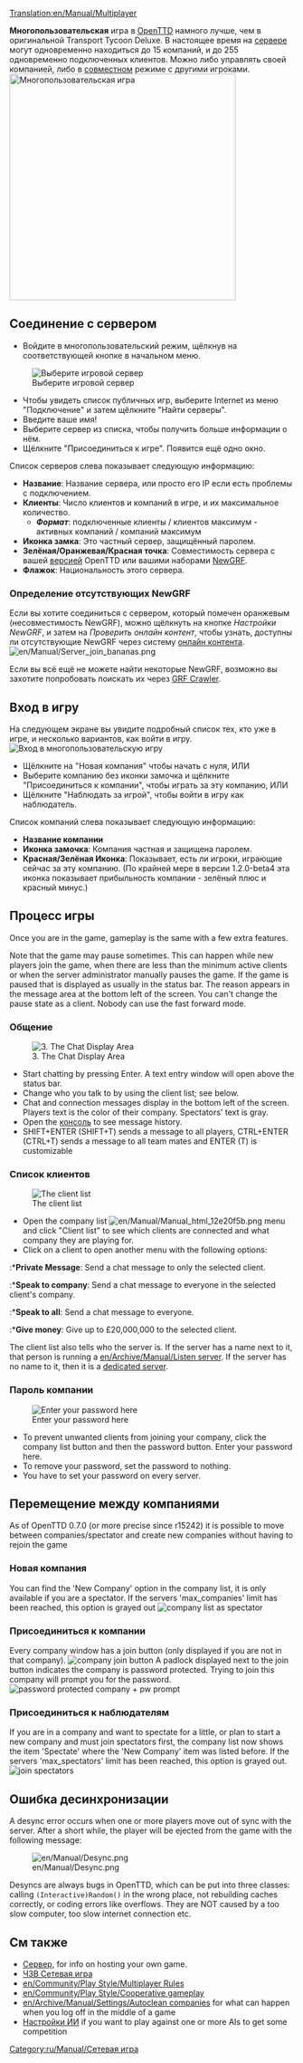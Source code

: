 [[Translation:en/Manual/Multiplayer]]
{{ru/Перевод|en/Manual/Multiplayer|50}}

{{ru/Manual/Оглавление}}
'''Многопользовательская''' игра в [[ru/Manual/Main Page|OpenTTD]] намного лучше, чем в оригинальной Transport Tycoon Deluxe. В настоящее время на [[ru/Manual/Сервер|сервере]] могут одновременно находиться до 15 компаний, и до 255 одновременно подключенных клиентов. Можно либо управлять своей компанией, либо в [[en/Community/Play Style/Cooperative gameplay|совместном]] режиме с другими игроками.
[[File:en/Manual/Mp screen.png|none|thumb|400px|Многопользовательская игра]]

==Соединение с сервером==

*Войдите в многопользовательский режим, щёлкнув на соответствующей кнопке в начальном меню.
[[File:en/Manual/Ottdmulti4.png|none|frame|Выберите игровой сервер]]
*Чтобы увидеть список публичных игр, выберите Internet из меню "Подключение" и затем щёлкните "Найти серверы".
*Введите ваше имя!
*Выберите сервер из списка, чтобы получить больше информации о нём.
*Щёлкните "Присоединиться к игре". Появится ещё одно окно.


Список серверов слева показывает следующую информацию:
*'''Название''': Название сервера, или просто его IP если есть проблемы с подключением.
*'''Клиенты''': Число клиентов и компаний в игре, и их максимальное количество.
** '''''Формат''''': подключенные клиенты / клиентов максимум - активных компаний / компаний максимум
*'''Иконка замка''': Это частный сервер, защищённый паролем.
*'''Зелёная/Оранжевая/Красная точка''': Совместимость сервера с вашей [[ru/Archive/Community/ЧЗВ выпуски OpenTTD|версией]] OpenTTD или вашими наборами [[ru/Manual/NewGRF|NewGRF]].
*'''Флажок''': Национальность этого сервера.

===Определение отсутствующих NewGRF===
Если вы хотите соединиться с сервером, который помечен оранжевым (несовместимость NewGRF), можно щёлкнуть на кнопке ''Настройки NewGRF'', и затем на ''Проверить онлайн контент'', чтобы узнать, доступны ли отсутствующие NewGRF через систему [[ru/Manual/Онлайн-контент|онлайн контента]].
[[File:en/Manual/Server join bananas.png]]

Если вы всё ещё не можете найти некоторые NewGRF, возможно вы захотите попробовать поискать их через [http://grfcrawler.tt-forums.net/ GRF Crawler].

==Вход в игру==
На следующем экране вы увидите подробный список тех, кто уже в игре, и несколько вариантов, как войти в игру.
[[File:en/Manual/Ottdmulti5.png|none|frame|Вход в многопользовательскую игру]]
*Щёлкните на "Новая компания" чтобы начать с нуля, ИЛИ
*Выберите компанию без иконки замочка и щёлкните "Присоединиться к компании", чтобы играть за эту компанию, ИЛИ
*Щёлкните "Наблюдать за игрой", чтобы войти в игру как наблюдатель.


Список компаний слева показывает следующую информацию:
*'''Название компании'''
*'''Иконка замочка''': Компания частная и защищена паролем.
*'''Красная/Зелёная Иконка''': Показывает, есть ли игроки, играющие сейчас за эту компанию. (По крайней мере в версии 1.2.0-beta4 эта иконка показывает прибыльность компании - зелёный плюс и красный минус.)


==Процесс игры==
Once you are in the game, gameplay is the same with a few extra features.

Note that the game may pause sometimes. This can happen while new players join the game, when there are less than the minimum active clients or when the server administrator manually pauses the game. If the game is paused that is displayed as usually in the status bar. The reason appears in the message area at the bottom left of the screen. You can't change the pause state as a client. Nobody can use the fast forward mode.

===Общение===
[[File:en/Manual/Ottdmulti9.png|center|frame|3. The Chat Display Area]]
*Start chatting by pressing Enter.  A text entry window will open above the status bar.
*Change who you talk to by using the client list; see below.
*Chat and connection messages display in the bottom left of the screen. Players text is the color of their company. Spectators' text is gray. 
*Open the [[ru/Manual/Консоль|консоль]] to see message history.
*SHIFT+ENTER (SHIFT+T) sends a message to all players, CTRL+ENTER (CTRL+T) sends a message to all team mates and ENTER (T) is customizable

===Список клиентов===
[[File:en/Manual/Ottdmulti7.png|none|frame|The client list]]
*Open the company list [[File:en/Manual/Manual html 12e20f5b.png]] menu and click "Client list" to see which clients are connected and what company they are playing for.
*Click on a client to open another menu with the following options:
:*'''Private Message''': Send a chat message to only the selected client.
:*'''Speak to company''': Send a chat message to everyone in the selected client's company.
:*'''Speak to all''': Send a chat message to everyone.
:*'''Give money''': Give up to £20,000,000 to the selected client.

The client list also tells who the server is. If the server has a name next to it, that person is running a [[en/Archive/Manual/Listen server]]. If the server has no name to it, then it is a [[ru/Manual/Выделенный сервер|dedicated server]].

===Пароль компании===
[[File:en/Manual/Company password input box2.png|none|frame|Enter your password here]]
*To prevent unwanted clients from joining your company, click the company list button and then the password button.  Enter your password here.
*To remove your password, set the password to nothing.
*You have to set your password on every server.

==Перемещение между компаниями==
As of OpenTTD 0.7.0 (or more precise since r15242) it is possible to move between companies/spectator and create new companies without having to rejoin the game

===Новая компания===
You can find the 'New Company' option in the company list, it is only available if you are a spectator. If the servers 'max_companies' limit has been reached, this option is grayed out
[[File:en/Manual/Move company create.png|none|frame|company list as spectator]]

===Присоединиться к компании===
Every company window has a join button (only displayed if you are not in that company).
[[File:en/Manual/Move company join.png|none|frame|company join button]]
A padlock displayed next to the join button indicates the company is password protected. Trying to join this company will prompt you for the password.
[[File:en/Manual/Move company join pwprompt.png|none|frame|password protected company + pw prompt]]

===Присоединиться к наблюдателям===
If you are in a company and want to spectate for a little, or plan to start a new company and must join spectators first, the company list now shows the item 'Spectate' where the 'New Company' item was listed before.
If the servers 'max_spectators' limit has been reached, this option is grayed out.
[[File:en/Manual/Move spectate.png|none|frame|join spectators]]

==Ошибка десинхронизации==
A desync error occurs when one or more players move out of sync with the server. After a short while, the player will be ejected from the game with the following message:

[[File:en/Manual/Desync.png]]

Desyncs are always bugs in OpenTTD, which can be put into three classes: calling <code>(Interactive)Random()</code> in the wrong place, not rebuilding caches correctly, or coding errors like overflows. They are NOT caused by a too slow computer, too slow internet connection etc.

==См также==
*[[ru/Manual/Сервер|Сервер]], for info on hosting your own game.
*[[ru/Manual/ЧЗВ Сетевая игра|ЧЗВ Сетевая игра]]
*[[en/Community/Play Style/Multiplayer Rules]]
*[[en/Community/Play Style/Cooperative gameplay]]
*[[en/Archive/Manual/Settings/Autoclean companies]] for what can happen when you log off in the middle of a game
*[[ru/Manual/Настройки ИИ|Настройки ИИ]] if you want to play against one or more AIs to get some competition

[[Category:ru/Manual/Сетевая игра]]
